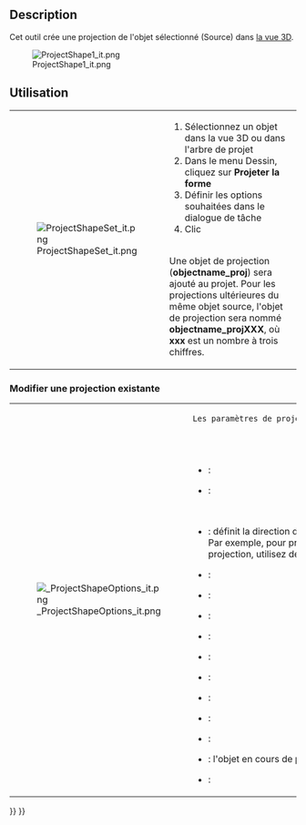 <languages/>

{{GuiCommand/fr
|Name=Drawing ProjectShape
|Name/fr=Drawing Projection de forme
|Empty=1
|Workbenches=[[Drawing_Workbench/fr|Drawing]]
|MenuLocation=Drawing → Projeter la forme...
}}

==Description==
Cet outil crée une projection de l'objet sélectionné (Source) dans <u>la vue 3D</u>.

[[File:ProjectShape1_it.png]]


== Utilisation ==

{|
| [[File:ProjectShapeSet_it.png]]
| 
# Sélectionnez un objet dans la vue 3D ou dans l'arbre de projet
# Dans le menu Dessin, cliquez sur '''Projeter la forme''' 
# Définir les options souhaitées dans le dialogue de tâche 
# Clic {{KEY|OK}}
<br />
Une objet de projection ('''objectname_proj''') sera ajouté au projet. Pour les projections ultérieures du même objet source, l'objet de projection sera nommé '''objectname_projXXX''', où '''xxx''' est un nombre à trois chiffres.
|}

=== Modifier une projection existante ===

{|
| [[File: ProjectShapeOptions_it.png|right]]
|
 Les paramètres de projection peuvent être modifiés dans l'éditeur de Propriété.
<br /> <br /> 
{{KEY | Base}}
* {{PropertyData/fr|Label}}: 
* {{PropertyData/fr|Placement}}:
<br /> 
{{KEY | Projection}} 
* {{PropertyData/fr|Direction}}: définit la direction de la projection. C'est le vecteur normal du plan de projection. Par exemple, pour projeter l'objet sur le plan xy, utiliser (0,0,1). Pour inverser la projection, utilisez des valeurs négatives. 
* {{PropertyData/fr|HCompound}}: 
* {{PropertyData/fr|Ligne Iso  HCompound}}: 
* {{PropertyData/fr|Ligne Iso VCompound}}: 
* {{PropertyData/fr|Sortie ligne HCompound}}: 
* {{PropertyData/fr|Sortie ligne VCompound}}: 
* {{PropertyData/fr|Rg1 Ligne HCompound}}: 
* {{PropertyData/fr|Rg1 Ligne VCompound}}: 
* {{PropertyData/fr|Rg NLigne HCompound}}: 
* {{PropertyData/fr|Rg NLigne VCompound}}: 
* {{PropertyData/fr|Source}}: l'objet en cours de projection 
* {{PropertyData/fr|VCompound}}:
|}


{{Drawing Tools navi{{#translation:}}}}
{{Userdocnavi{{#translation:}}}}